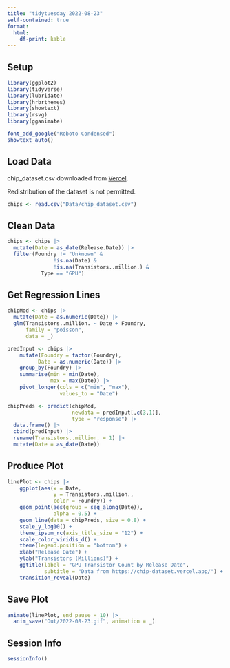 ```yaml
---
title: "tidytuesday 2022-08-23"
self-contained: true
format: 
  html:
    df-print: kable
---
```


## Setup

```r
library(ggplot2)
library(tidyverse)
library(lubridate)
library(hrbrthemes)
library(showtext)
library(rsvg)
library(gganimate)
```

```r
font_add_google("Roboto Condensed")
showtext_auto()
```

## Load Data

chip_dataset.csv downloaded from [Vercel](https://chip-dataset.vercel.app/). 

Redistribution of the dataset is not permitted.

```r
chips <- read.csv("Data/chip_dataset.csv")
```

## Clean Data

```r
chips <- chips |>
  mutate(Date = as_date(Release.Date)) |> 
  filter(Foundry != "Unknown" &
               !is.na(Date) &
               !is.na(Transistors..million.) &
           Type == "GPU") 
```

## Get Regression Lines

```r
chipMod <- chips |> 
  mutate(Date = as.numeric(Date)) |> 
  glm(Transistors..million. ~ Date + Foundry,
      family = "poisson",
      data = _)

predInput <- chips |> 
    mutate(Foundry = factor(Foundry),
          Date = as.numeric(Date)) |> 
    group_by(Foundry) |> 
    summarise(min = min(Date),
              max = max(Date)) |> 
    pivot_longer(cols = c("min", "max"),
                 values_to = "Date")

chipPreds <- predict(chipMod, 
                     newdata = predInput[,c(3,1)], 
                     type = "response") |> 
  data.frame() |> 
  cbind(predInput) |> 
  rename(Transistors..million. = 1) |> 
  mutate(Date = as_date(Date))
```

## Produce Plot

```r
linePlot <- chips |> 
    ggplot(aes(x = Date, 
               y = Transistors..million., 
               color = Foundry)) +
    geom_point(aes(group = seq_along(Date)),
               alpha = 0.5) +
    geom_line(data = chipPreds, size = 0.8) +
    scale_y_log10() +
    theme_ipsum_rc(axis_title_size = "12") +
    scale_color_viridis_d() +
    theme(legend.position = "bottom") +
    xlab("Release Date") +
    ylab("Transistors (Millions)") +
    ggtitle(label = "GPU Transistor Count by Release Date",
            subtitle = "Data from https://chip-dataset.vercel.app/") +
    transition_reveal(Date)
```

## Save Plot

```r
animate(linePlot, end_pause = 10) |> 
  anim_save("Out/2022-08-23.gif", animation = _)
```

## Session Info

```r
sessionInfo()
```
